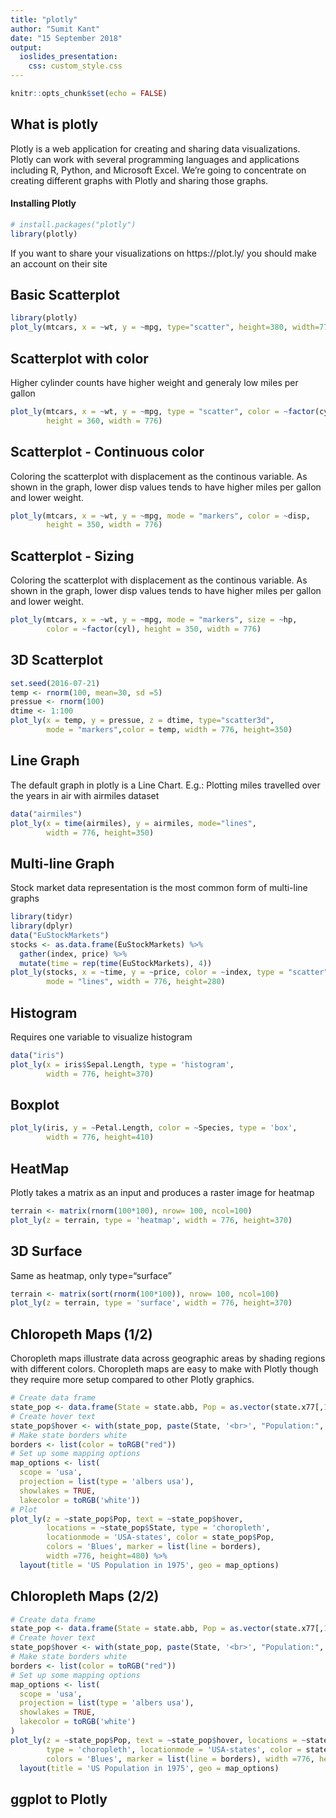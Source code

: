 ---
title: "plotly"
author: "Sumit Kant"
date: "15 September 2018"
output:
  ioslides_presentation:
    css: custom_style.css
---

```{r setup, include=FALSE}
knitr::opts_chunk$set(echo = FALSE)
```

## What is plotly

Plotly is a web application for creating and sharing data
visualizations. Plotly can work with several programming languages
and applications including R, Python, and Microsoft Excel. We're
going to concentrate on creating different graphs with Plotly and
sharing those graphs.

#### Installing Plotly

```{r, echo=FALSE, message=FALSE}
# install.packages("plotly")
library(plotly)
```
If you want to share your visualizations on https://plot.ly/ you
should make an account on their site


## Basic Scatterplot

```{r cars, echo = TRUE, message=FALSE}
library(plotly)
plot_ly(mtcars, x = ~wt, y = ~mpg, type="scatter", height=380, width=776)
```

## Scatterplot with color
Higher cylinder counts have higher weight and generaly low miles per gallon
```{r, message=FALSE, echo=TRUE}
plot_ly(mtcars, x = ~wt, y = ~mpg, type = "scatter", color = ~factor(cyl),
        height = 360, width = 776)
```

## Scatterplot - Continuous color
Coloring the scatterplot with displacement as the continous variable.
As shown in the graph, lower disp values tends to have higher miles per gallon and lower weight.
```{r, message=FALSE, echo=T, warning=FALSE}
plot_ly(mtcars, x = ~wt, y = ~mpg, mode = "markers", color = ~disp,
        height = 350, width = 776)
```

## Scatterplot - Sizing
Coloring the scatterplot with displacement as the continous variable.
As shown in the graph, lower disp values tends to have higher miles per gallon and lower weight.
```{r, message=FALSE, echo=T, warning=FALSE}
plot_ly(mtcars, x = ~wt, y = ~mpg, mode = "markers", size = ~hp,
        color = ~factor(cyl), height = 350, width = 776)
```

## 3D Scatterplot

```{r, message=FALSE, echo=T, warning=FALSE}
set.seed(2016-07-21)
temp <- rnorm(100, mean=30, sd =5)
pressue <- rnorm(100)
dtime <- 1:100
plot_ly(x = temp, y = pressue, z = dtime, type="scatter3d", 
        mode = "markers",color = temp, width = 776, height=350)
```

## Line Graph 

The default graph in plotly is a Line Chart. E.g.: Plotting miles travelled over the years in air with airmiles dataset

```{r, message=FALSE, echo=T, warning=FALSE}
data("airmiles")
plot_ly(x = time(airmiles), y = airmiles, mode="lines",
        width = 776, height=350)
```

## Multi-line Graph
Stock market data representation is the most common form of multi-line graphs
```{r, message=FALSE, echo=T, warning=FALSE}
library(tidyr)
library(dplyr)
data("EuStockMarkets")
stocks <- as.data.frame(EuStockMarkets) %>%
  gather(index, price) %>%
  mutate(time = rep(time(EuStockMarkets), 4))
plot_ly(stocks, x = ~time, y = ~price, color = ~index, type = "scatter", 
        mode = "lines", width = 776, height=280)
```


## Histogram
Requires one variable to visualize histogram
```{r, message=FALSE, echo=T, warning=FALSE}
data("iris")
plot_ly(x = iris$Sepal.Length, type = 'histogram',
        width = 776, height=370)
```

## Boxplot
```{r, message=FALSE, echo=T, warning=FALSE}
plot_ly(iris, y = ~Petal.Length, color = ~Species, type = 'box',
        width = 776, height=410)
```


## HeatMap
Plotly takes a matrix as an input and produces a raster image for heatmap
```{r, message=FALSE, echo=T, warning=FALSE}
terrain <- matrix(rnorm(100*100), nrow= 100, ncol=100)
plot_ly(z = terrain, type = 'heatmap', width = 776, height=370)
```

## 3D Surface
Same as heatmap, only type="surface"
```{r, message=FALSE, echo=T, warning=FALSE}
terrain <- matrix(sort(rnorm(100*100)), nrow= 100, ncol=100)
plot_ly(z = terrain, type = 'surface', width = 776, height=370)
```

## Chloropeth Maps (1/2)
Choropleth maps illustrate data across geographic areas by shading regions with different colors. Choropleth maps are easy to make with Plotly though they require more setup compared to other Plotly graphics.
```{r, message=FALSE, echo=T, warning=FALSE, eval =F}
# Create data frame
state_pop <- data.frame(State = state.abb, Pop = as.vector(state.x77[,1]))
# Create hover text
state_pop$hover <- with(state_pop, paste(State, '<br>', "Population:", Pop))
# Make state borders white
borders <- list(color = toRGB("red"))
# Set up some mapping options
map_options <- list(
  scope = 'usa',
  projection = list(type = 'albers usa'),
  showlakes = TRUE,
  lakecolor = toRGB('white'))
# Plot
plot_ly(z = ~state_pop$Pop, text = ~state_pop$hover, 
        locations = ~state_pop$State, type = 'choropleth', 
        locationmode = 'USA-states', color = state_pop$Pop, 
        colors = 'Blues', marker = list(line = borders), 
        width =776, height=480) %>%
  layout(title = 'US Population in 1975', geo = map_options)
```

## Chloropleth Maps (2/2)
```{r, message=FALSE, echo=F, warning=FALSE}
# Create data frame
state_pop <- data.frame(State = state.abb, Pop = as.vector(state.x77[,1]))
# Create hover text
state_pop$hover <- with(state_pop, paste(State, '<br>', "Population:", Pop))
# Make state borders white
borders <- list(color = toRGB("red"))
# Set up some mapping options
map_options <- list(
  scope = 'usa',
  projection = list(type = 'albers usa'),
  showlakes = TRUE,
  lakecolor = toRGB('white')
)
plot_ly(z = ~state_pop$Pop, text = ~state_pop$hover, locations = ~state_pop$State,
        type = 'choropleth', locationmode = 'USA-states', color = state_pop$Pop, 
        colors = 'Blues', marker = list(line = borders), width =776, height=480) %>%
  layout(title = 'US Population in 1975', geo = map_options)

```

## ggplot to Plotly
